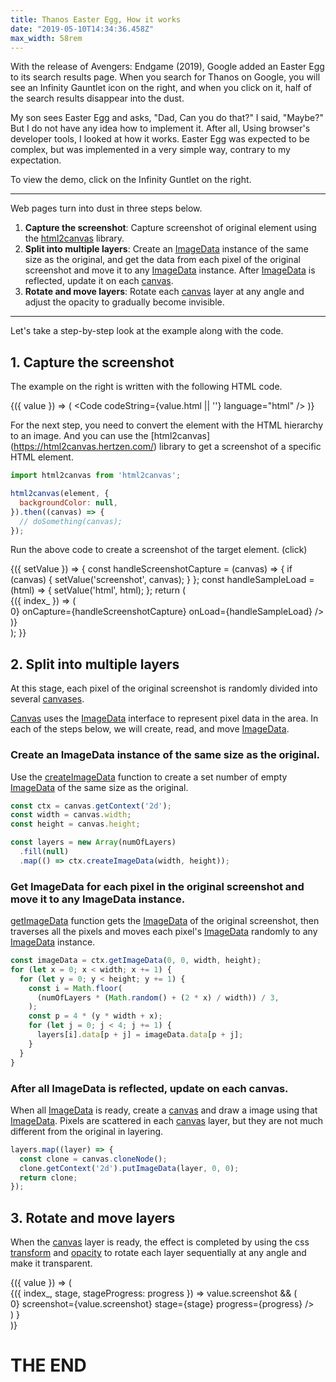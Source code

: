 ```yaml
---
title: Thanos Easter Egg, How it works
date: "2019-05-10T14:34:36.458Z"
max_width: 58rem
---
```



[](@grid)

With the release of Avengers: Endgame (2019), Google added an Easter Egg to its search results page. When you search for Thanos on Google, you will see an Infinity Gauntlet icon on the right, and when you click on it, half of the search results disappear into the dust.

My son sees Easter Egg and asks, "Dad, Can you do that?" I said, "Maybe?" But I do not have any idea how to implement it. After all, Using browser's developer tools, I looked at how it works. Easter Egg was expected to be complex, but was implemented in a very simple way, contrary to my expectation.

To view the demo, click on the Infinity Guntlet on the right.

[](@grid)

<Example/>

[](@gridend)

---

Web pages turn into dust in three steps below.

1. **Capture the screenshot**: Capture screenshot of original element using the [html2canvas](https://html2canvas.hertzen.com/) library.
2. **Split into multiple layers**: Create an [ImageData](https://developer.mozilla.org/docs/Web/API/ImageData) instance of the same size as the original, and get the data from each pixel of the original screenshot and move it to any [ImageData](https://developer.mozilla.org/docs/Web/API/ImageData) instance. After [ImageData](https://developer.mozilla.org/docs/Web/API/ImageData) is reflected, update it on each [canvas](https://developer.mozilla.org/docs/Web/HTML/Canvas).
3. **Rotate and move layers**: Rotate each [canvas](https://developer.mozilla.org/docs/Web/HTML/Canvas) layer at any angle and adjust the opacity to gradually become invisible.

---

Let's take a step-by-step look at the example along with the code.

[](@context)

[](@grid,overflow=auto)

[](@section.step)

## 1. Capture the screenshot

The example on the right is written with the following HTML code.

<Context>{({ value }) => (
  <Code codeString={value.html || ''} language="html" />
)}</Context>

For the next step, you need to convert the element with the HTML hierarchy to an image. And you can use the [html2canvas] (https://html2canvas.hertzen.com/) library to get a screenshot of a specific HTML element.

```js
import html2canvas from 'html2canvas';

html2canvas(element, {
  backgroundColor: null,
}).then((canvas) => {
  // doSomething(canvas);
});
```

[](@sectionend)

[](@section.step,@stage=capture)

Run the above code to create a screenshot of the target element. (click)

[](@sectionend)

[](@grid)

<Context>
  {({ setValue }) => {
    const handleScreenshotCapture = (canvas) => {
      if (canvas) {
        setValue('screenshot', canvas);
      }
    };
    const handleSampleLoad = (html) => {
      setValue('html', html);
    };
    return (
      <div style={{ position: 'sticky', top: 0 }}>
        <Scrollama step=".step" offset="0.5" progress>
          {({ index_ }) => (
            <div>
              <Sample
                type="text"
                capture={index_ > 0}
                onCapture={handleScreenshotCapture}
                onLoad={handleSampleLoad}
              />
            </div>
          )}
        </Scrollama>
      </div>
    );
  }}
</Context>

[](@gridend)

[](@grid,layoutFixed)

## 2. Split into multiple layers

At this stage, each pixel of the original screenshot is randomly divided into several [canvases](https://developer.mozilla.org/docs/Web/HTML/Canvas).

[Canvas](https://developer.mozilla.org/docs/Web/HTML/Canvas) uses the [ImageData](https://developer.mozilla.org/docs/Web/API/ImageData) interface to represent pixel data in the area.  In each of the steps below, we will create, read, and move [ImageData](https://developer.mozilla.org/docs/Web/API/ImageData).

[](@section.step,@stage=create-image-data)

### Create an ImageData instance of the same size as the original.

Use the [createImageData](https://developer.mozilla.org/docs/Web/API/CanvasRenderingContext2D/createImageData) function to create a set number of empty [ImageData](https://developer.mozilla.org/docs/Web/API/ImageData) of the same size as the original.

```js
const ctx = canvas.getContext('2d');
const width = canvas.width;
const height = canvas.height;

const layers = new Array(numOfLayers)
  .fill(null)
  .map(() => ctx.createImageData(width, height));
```

[](@section.step,@stage=move-image-data)

### Get ImageData for each pixel in the original screenshot and move it to any ImageData instance.

[getImageData](https://developer.mozilla.org/docs/Web/API/CanvasRenderingContext2D/getImageData) function gets the [ImageData](https://developer.mozilla.org/docs/Web/API/ImageData) of the original screenshot, then traverses all the pixels and moves each pixel's [ImageData](https://developer.mozilla.org/docs/Web/API/ImageData) randomly to any [ImageData](https://developer.mozilla.org/docs/Web/API/ImageData) instance.

```js
const imageData = ctx.getImageData(0, 0, width, height);
for (let x = 0; x < width; x += 1) {
  for (let y = 0; y < height; y += 1) {
    const i = Math.floor(
      (numOfLayers * (Math.random() + (2 * x) / width)) / 3,
    );
    const p = 4 * (y * width + x);
    for (let j = 0; j < 4; j += 1) {
      layers[i].data[p + j] = imageData.data[p + j];
    }
  }
}
```

[](@section.step,@stage=overlap-canvases,minHeight=50vh)

### After all ImageData is reflected, update on each canvas.

When all [ImageData](https://developer.mozilla.org/docs/Web/API/ImageData) is ready, create a [canvas](https://developer.mozilla.org/docs/Web/HTML/Canvas) and draw a image using that [ImageData](https://developer.mozilla.org/docs/Web/API/ImageData). Pixels are scattered in each [canvas](https://developer.mozilla.org/docs/Web/HTML/Canvas) layer, but they are not much different from the original in layering.

```js
layers.map((layer) => {
  const clone = canvas.cloneNode();
  clone.getContext('2d').putImageData(layer, 0, 0);
  return clone;
});
```

[](@section)

## 3. Rotate and move layers

[](@section.step,@stage=rotate-and-fade-out,minHeight=300px)

When the [canvas](https://developer.mozilla.org/docs/Web/HTML/Canvas) layer is ready, the effect is completed by using the css [transform](https://developer.mozilla.org/docs/Web/CSS/transform) and [opacity](https://developer.mozilla.org/docs/Web/CSS/opacity) to rotate each layer sequentially at any angle and make it transparent.

[](@sectionend)

[](@grid)

<Context>
  {({ value }) => (
    <div style={{ position: 'sticky', top: 0 }}>
      <Scrollama step=".step" offset="0.5" progress debug={true}>
        {({ index_, stage, stageProgress: progress }) =>
          value.screenshot && (
            <div style={{
              display: 'flex',
              flexDirection: 'column',
              minHeight: '100vh',
              justifyContent: 'center',
            }}>
              <Gimmick
                show={index_ > 0}
                screenshot={value.screenshot}
                stage={stage}
                progress={progress}
              />
            </div>
          )
        }
      </Scrollama>
    </div>
  )}
</Context>

[](@gridend)

<Example2>
  <h1>THE END</h1>
</Example2>
